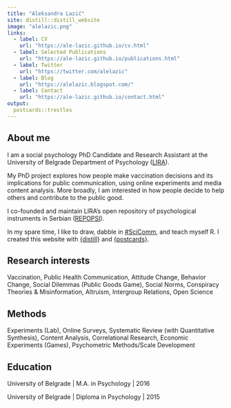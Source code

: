 ```yaml
---
title: "Aleksandra Lazić"
site: distill::distill_website
image: "alelazic.png"
links:
  - label: CV
    url: "https://ale-lazic.github.io/cv.html" 
  - label: Selected Publications
    url: "https://ale-lazic.github.io/publications.html"
  - label: Twitter
    url: "https://twitter.com/alelazic"
  - label: Blog
    url: "https://alelazic.blogspot.com/"
  - label: Contact
    url: "https://ale-lazic.github.io/contact.html"
output:
  postcards::trestles
---
```


## About me

I am a social psychology PhD Candidate and Research Assistant at the University of Belgrade Department of Psychology ([LIRA](https://lira.f.bg.ac.rs/en/)). 

My PhD project explores how people make vaccination decisions and its implications for public communication, using online experiments and media content analysis. More broadly, I am interested in how people decide to help others and contribute to the public good.

I co-founded and maintain LIRA's open repository of psychological instruments in Serbian ([REPOPSI](https://osf.io/5zb8p/)).

In my spare time, I like to draw, dabble in [#SciComm](https://alelazic.blogspot.com), and teach myself R. I created this website with [{distill}](https://rstudio.github.io/distill/) and [{postcards}](https://github.com/seankross/postcards).

## Research interests

Vaccination, Public Health Communication, Attitude Change, Behavior Change, Social Dilemmas (Public Goods Game), Social Norms, Conspiracy Theories & Misinformation, Altruism, Intergroup Relations, Open Science

	
## Methods 

Experiments (Lab), Online Surveys, Systematic Review (with Quantitative Synthesis), Content Analysis, Correlational Research, Economic Experiments (Games), Psychometric Methods/Scale Development


## Education

University of Belgrade | M.A. in Psychology | 2016

University of Belgrade | Diploma in Psychology | 2015
